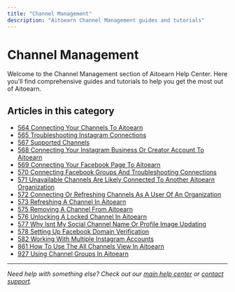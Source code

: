 ```yaml
---
title: "Channel Management"
description: "Aitoearn Channel Management guides and tutorials"
---
```

# Channel Management

Welcome to the Channel Management section of Aitoearn Help Center. Here you'll find comprehensive guides and tutorials to help you get the most out of Aitoearn.

## Articles in this category

- [564 Connecting Your Channels To Aitoearn](564-connecting-your-channels-to-aitoearn)
- [565 Troubleshooting Instagram Connections](565-troubleshooting-instagram-connections)
- [567 Supported Channels](567-supported-channels)
- [568 Connecting Your Instagram Business Or Creator Account To Aitoearn](568-connecting-your-instagram-business-or-creator-account-to-aitoearn)
- [569 Connecting Your Facebook Page To Aitoearn](569-connecting-your-facebook-page-to-aitoearn)
- [570 Connecting Facebook Groups And Troubleshooting Connections](570-connecting-facebook-groups-and-troubleshooting-connections)
- [571 Unavailable Channels Are Likely Connected To Another Aitoearn Organization](571-unavailable-channels-are-likely-connected-to-another-aitoearn-organization)
- [572 Connecting Or Refreshing Channels As A User Of An Organization](572-connecting-or-refreshing-channels-as-a-user-of-an-organization)
- [573 Refreshing A Channel In Aitoearn](573-refreshing-a-channel-in-aitoearn)
- [575 Removing A Channel From Aitoearn](575-removing-a-channel-from-aitoearn)
- [576 Unlocking A Locked Channel In Aitoearn](576-unlocking-a-locked-channel-in-aitoearn)
- [577 Why Isnt My Social Channel Name Or Profile Image Updating](577-why-isnt-my-social-channel-name-or-profile-image-updating)
- [578 Setting Up Facebook Domain Verification](578-setting-up-facebook-domain-verification)
- [582 Working With Multiple Instagram Accounts](582-working-with-multiple-instagram-accounts)
- [861 How To Use The All Channels View In Aitoearn](861-how-to-use-the-all-channels-view-in-aitoearn)
- [927 Using Channel Groups In Aitoearn](927-using-channel-groups-in-aitoearn)

---

*Need help with something else? Check out our [main help center](/en/help-center) or [contact support](mailto:hello@aitoearn.com).*
